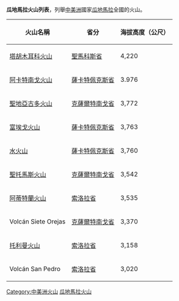 '''瓜地馬拉火山列表'''，列舉[[中美洲|中美洲]]國家[[瓜地馬拉|瓜地馬拉]]全國的火山。

{| class="wikitable"
|- style="background:#efefef;"
! 火山名稱 !! 省分 !! 海拔高度（公尺）
|-
| [[塔胡木耳科火山|塔胡木耳科火山]] || [[聖馬科斯省|聖馬科斯省]]  || 4,220
|-
| [[阿卡特南戈火山|阿卡特南戈火山]] || [[薩卡特佩克斯省|薩卡特佩克斯省]] || 3.976
|-
| [[聖地亞古多火山|聖地亞古多火山]] || [[克薩爾特南戈省|克薩爾特南戈省]] || 3,772
|-
| [[富埃戈火山|富埃戈火山]] || [[薩卡特佩克斯省|薩卡特佩克斯省]] || 3,763
|-
| [[水火山|水火山]] || [[薩卡特佩克斯省|薩卡特佩克斯省]] || 3,760
|-
| [[聖托馬斯火山|聖托馬斯火山]] || [[克薩爾特南戈省|克薩爾特南戈省]] || 3,542
|-
| [[阿蒂特蘭火山|阿蒂特蘭火山]] || [[索洛拉省|索洛拉省]] || 3,535
|-
| Volcán Siete Orejas || [[克薩爾特南戈省|克薩爾特南戈省]] || 3,370
|-
| [[托利曼火山|托利曼火山]] || [[索洛拉省|索洛拉省]] || 3,158
|-
| Volcán San Pedro|| [[索洛拉省|索洛拉省]] || 3,020
|}
{{Central American volcanoes}}
[[Category:中美洲火山|Category:中美洲火山]]
[[Category:瓜地馬拉火山|]]